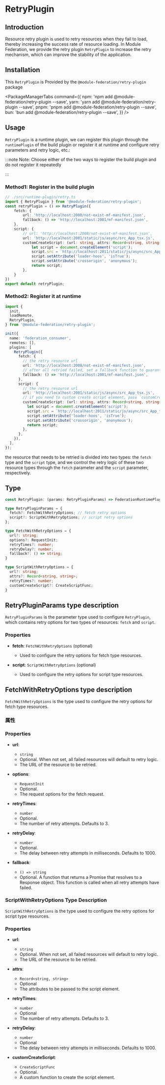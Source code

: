 
# RetryPlugin

## Introduction

Resource retry plugin is used to retry resources when they fail to load, thereby increasing the success rate of resource loading. In Module Federation, we provide the retry plugin `RetryPlugin` to increase the retry mechanism, which can improve the stability of the application.

## Installation

This `RetryPlugin` is Provided by the `@module-federation/retry-plugin` package

<PackageManagerTabs
  command={{
    npm: 'npm add @module-federation/retry-plugin --save',
    yarn: 'yarn add @module-federation/retry-plugin --save',
    pnpm: 'pnpm add @module-federation/retry-plugin --save',
    bun: 'bun add @module-federation/retry-plugin --save',
  }}
/>

## Usage
 
`RetryPlugin` is a runtime plugin, we can register this plugin through the `runtimePlugin` of the build plugin or register it at runtime and configure retry parameters and retry logic, etc.:


:::note 
Note: Choose either of the two ways to register the build plugin and do not register it repeatedly

:::


### Method1: Register in the build plugin

```ts
// ./src/runtime-plugin/retry.ts
import { RetryPlugin } from '@module-federation/retry-plugin';
const retryPlugin = () => RetryPlugin({
    fetch: {
        url: 'http://localhost:2008/not-exist-mf-manifest.json',
        fallback: () => 'http://localhost:2001/mf-manifest.json',
    },
    script: {
        // url: 'http://localhost:2008/not-exist-mf-manifest.json',
        url: 'http://localhost:2001/static/js/async/src_App_tsx.js',
        customCreateScript: (url: string, attrs: Record<string, string>) => {
            let script = document.createElement('script');
            script.src = `http://localhost:2011/static/js/async/src_App_tsx.js`;
            script.setAttribute('loader-hoos', 'isTrue');
            script.setAttribute('crossorigin', 'anonymous');
            return script;
        },
    }
})
export default retryPlugin;
```

### Method2: Register it at runtime

```ts
import {
  init,
  loadRemote,
  RetryPlugin,
} from '@module-federation/retry-plugin';

init({
  name: 'federation_consumer',
  remotes: [],
  plugins: [
    RetryPlugin({
      fetch: {
        // the retry resource url
        url: 'http://localhost:2008/not-exist-mf-manifest.json',
        // after all retried failed, set a fallback function to guarantee a fallback resource
        fallback: () => 'http://localhost:2001/mf-manifest.json',
      },
      script: {
        // the retry resource url
        url: 'http://localhost:2001/static/js/async/src_App_tsx.js',
        // if you need to custom create script element, pass `customCreateScript` and plugin will use customCreateScript to create script element
        customCreateScript: (url: string, attrs: Record<string, string>) => {
          let script = document.createElement('script');
          script.src = `http://localhost:2011/static/js/async/src_App_tsx.js`;
          script.setAttribute('loader-hoos', 'isTrue');
          script.setAttribute('crossorigin', 'anonymous');
          return script;
        },
      },
    }),
  ],
});
```

the resource that needs to be retried is divided into two types: the `fetch` type and the `script` type, and we control the retry logic of these two resource types through the `fetch` parameter and the `script` parameter, respectively.

## Type

```ts
const RetryPlugin: (params: RetryPluginParams) => FederationRuntimePlugin;

type RetryPluginParams = {
  fetch?: FetchWithRetryOptions; // fetch retry options
  script?: ScriptWithRetryOptions; // script retry options
};

type FetchWithRetryOptions = {
  url?: string;
  options?: RequestInit;
  retryTimes?: number;
  retryDelay?: number;
  fallback?: () => string;
}

type ScriptWithRetryOptions = {
  url?: string;
  attrs?: Record<string, string>;
  retryTimes?: number;
  customCreateScript?: CreateScriptFunc;
}

```


## RetryPluginParams type description

`RetryPluginParams` is the parameter type used to configure `RetryPlugin`, which contains retry options for two types of resources: `fetch` and `script`.

### Properties

- **fetch**: `FetchWithRetryOptions` (optional)
  - Used to configure the retry options for fetch type resources.

- **script**: `ScriptWithRetryOptions` (optional)
  - Used to configure the retry options for script type resources.


## FetchWithRetryOptions type description

`FetchWithRetryOptions` is the type used to configure the retry options for fetch type resources.

### 属性
### Properties

- **url**: 
  - `string`
  - Optional. When not set, all failed resources will default to retry logic.
  - The URL of the resource to be retried.

- **options**: 
  - `RequestInit`
  - Optional.
  - The request options for the fetch request.

- **retryTimes**: 
  - `number`
  - Optional. 
  - The number of retry attempts. Defaults to 3.

- **retryDelay**: 
  - `number`
  - Optional. 
  - The delay between retry attempts in milliseconds. Defaults to 1000.

- **fallback**: 
  - `() => string`
  - Optional. A function that returns a Promise that resolves to a Response object. This function is called when all retry attempts have failed.
 

### ScriptWithRetryOptions Type Description

`ScriptWithRetryOptions` is the type used to configure the retry options for script type resources.

### Properties

- **url**: 
  - `string`
  - Optional. When not set, all failed resources will default to retry logic.
  - The URL of the resource to be retried.

- **attrs**: 
  - `Record<string, string>`
  - Optional
  - The attributes to be passed to the script element.

- **retryTimes**: 
  - `number`
  - Optional
  - The number of retry attempts. Defaults to 3.

- **retryDelay**: 
  - `number`
  - Optional
  - The delay between retry attempts in milliseconds. Defaults to 1000.

- **customCreateScript**:
  - `CreateScriptFunc`
  - Optional.
  - A custom function to create the script element.
